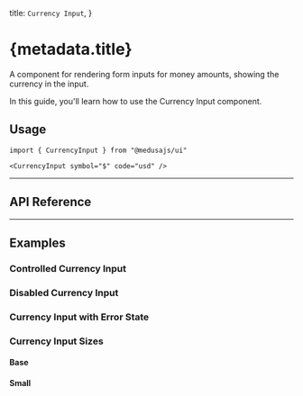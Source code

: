
  title: `Currency Input`,
}

# {metadata.title}

A component for rendering form inputs for money amounts, showing the currency in the input.

In this guide, you'll learn how to use the Currency Input component.

<ComponentExample name="currency-input-demo" />

## Usage

```tsx
import { CurrencyInput } from "@medusajs/ui"
```

```tsx
<CurrencyInput symbol="$" code="usd" />
```

---

## API Reference

<ComponentReference mainComponent="CurrencyInput" />

---

## Examples

### Controlled Currency Input

<ComponentExample name="currency-input-controlled" />

### Disabled Currency Input

<ComponentExample name="currency-input-disabled" />

### Currency Input with Error State

<ComponentExample name="currency-input-error" />

### Currency Input Sizes

#### Base

<ComponentExample name="currency-input-base" />

#### Small

<ComponentExample name="currency-input-small" hideFeedback />